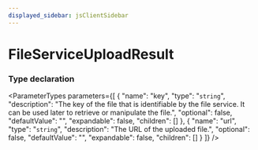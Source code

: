 ```yaml
---
displayed_sidebar: jsClientSidebar
---
```



# FileServiceUploadResult

### Type declaration

<ParameterTypes parameters={[
  {
    "name": "key",
    "type": "`string`",
    "description": "The key of the file that is identifiable by the file service. It can be used later to retrieve or manipulate the file.",
    "optional": false,
    "defaultValue": "",
    "expandable": false,
    "children": []
  },
  {
    "name": "url",
    "type": "`string`",
    "description": "The URL of the uploaded file.",
    "optional": false,
    "defaultValue": "",
    "expandable": false,
    "children": []
  }
]} />
